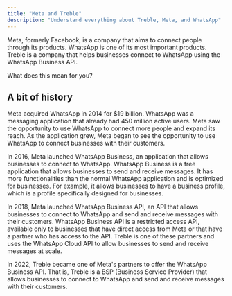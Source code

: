```yaml
---
title: "Meta and Treble"
description: "Understand everything about Treble, Meta, and WhatsApp"
---
```


Meta, formerly Facebook, is a company that aims to connect people through its products. WhatsApp is one of its most important products. Treble is a company that helps businesses connect to WhatsApp using the WhatsApp Business API.

What does this mean for you?

## A bit of history

Meta acquired WhatsApp in 2014 for $19 billion. WhatsApp was a messaging application that already had 450 million active users. Meta saw the opportunity to use WhatsApp to connect more people and expand its reach. As the application grew, Meta began to see the opportunity to use WhatsApp to connect businesses with their customers.

In 2016, Meta launched WhatsApp Business, an application that allows businesses to connect to WhatsApp. WhatsApp Business is a free application that allows businesses to send and receive messages. It has more functionalities than the normal WhatsApp application and is optimized for businesses. For example, it allows businesses to have a business profile, which is a profile specifically designed for businesses.

In 2018, Meta launched WhatsApp Business API, an API that allows businesses to connect to WhatsApp and send and receive messages with their customers. WhatsApp Business API is a restricted access API, available only to businesses that have direct access from Meta or that have a partner who has access to the API. Treble is one of these partners and uses the WhatsApp Cloud API to allow businesses to send and receive messages at scale.

In 2022, Treble became one of Meta's partners to offer the WhatsApp Business API. That is, Treble is a BSP (Business Service Provider) that allows businesses to connect to WhatsApp and send and receive messages with their customers. 